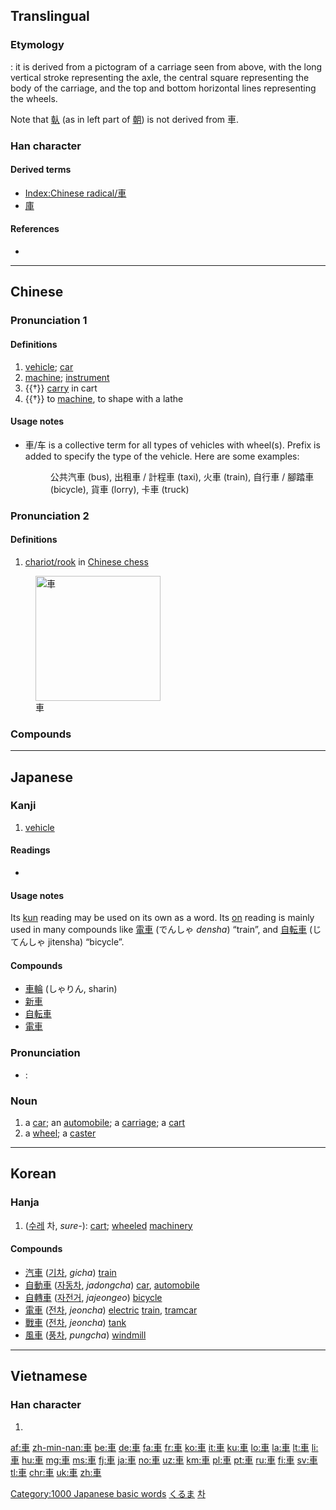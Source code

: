 {{also|车|倝}}
==Translingual==
{{stroke order|strokes=7}}
{{stroke order|type=animate}}

===Etymology===
{{liushu|i}}: it is derived from a pictogram of a carriage seen from above, with the long vertical stroke representing the axle, the central square representing the body of the carriage, and the top and bottom horizontal lines representing the wheels.

Note that [[倝]] (as in left part of [[朝]]) is not derived from 車.

===Han character===
{{Han char|rn=159|rad=車|as=00|sn=7|four=5000<sub>6</sub>|canj=十田十 (JWJ)}}

====Derived terms====
* [[Index:Chinese radical/車]]
* [[庫]]

====References====
* {{Han ref|kx=1239.010|dkj=38172|dj=1712.340|hdz=53511.010|uh=8ECA|ud=36554|bh=A8AE|bd=43182}}

----

==Chinese==
{{zh-forms|s=车}}

===Pronunciation 1===
{{zh-pron
|m=chē
|c=ce1
|mc=y
|oc=y
|h=pfs=chha
|mn=chhia
|w=1tsho
|ma=y
|cat=n,v
}}

====Definitions====
{{zh-hanzi}}

# [[vehicle]]; [[car]]
# [[machine]]; [[instrument]]
# {{†}} [[carry]] in cart
# {{†}} to [[machine]], to shape with a lathe

====Usage notes====
* 車/车 is a collective term for all types of vehicles with wheel(s). Prefix is added to specify the type of the vehicle. Here are some examples:
*: 公共汽車 (bus), 出租車 / 計程車 (taxi), 火車 (train), 自行車 / 腳踏車 (bicycle), 貨車 (lorry), 卡車 (truck)

===Pronunciation 2===
{{zh-pron
|m=jū
|c=geoi1
|h=pfs=ki
|mn=ki/ku
|w=1jy
|cat=n
}}

====Definitions====
{{zh-hanzi}}

# [[w:Chinese_chess#Chariot.2FRook|chariot/rook]] in [[w:Xiangqi|Chinese chess]]

[[Image:Xiangqi Chariot.png|200px|thumb|right|車]]

===Compounds===
{{der3
| {{zh-l|車把}}
| {{zh-l|車把勢}}
| {{zh-l|車幫}}
| {{zh-l|車廠}}
| {{zh-l|車場}}
| {{zh-l|車床}}
| {{zh-l|車次}}
| {{zh-l|車刀}}
| {{zh-l|車到山前必有路}}
| {{zh-l|車道}}
| {{zh-l|車道溝}}
| {{zh-l|車燈}}
| {{zh-l|車隊}}
| {{zh-l|車份兒}}
| {{zh-l|車夫}}
| {{zh-l|車工}}
| {{zh-l|車公里}}
| {{zh-l|車鉤}}
| {{zh-l|車軲轆}}
| {{zh-l|車軲轆話}}
| {{zh-l|車軲轆會}}
| {{zh-l|車禍}}
| {{zh-l|車技}}
| {{zh-l|車駕}}
| {{zh-l|車間}}
| {{zh-l|車間文學}}
| {{zh-l|車庫}}
| {{zh-l|車筐}}
| {{zh-l|車況}}
| {{zh-l|車老闆}}
| {{zh-l|車輛}}
| {{zh-l|車裂}}
| {{zh-l|車鈴}}
| {{zh-l|車流}}
| {{zh-l|車輪}}
| {{zh-l|車輪}}
| {{zh-l|車輪戰}}
| {{zh-l|車馬費}}
| {{zh-l|車門}}
| {{zh-l|車棚}}
| {{zh-l|車篷}}
| {{zh-l|車皮}}
| {{zh-l|車票}}
| {{zh-l|車前}}
| {{zh-l|車前子}}
| {{zh-l|車錢}}
| {{zh-l|車圈}}
| {{zh-l|車身}}
| {{zh-l|車手}}
| {{zh-l|車水馬龍}}
| {{zh-l|車速}}
| {{zh-l|車胎}}
| {{zh-l|車條}}
| {{zh-l|車頭}}
| {{zh-l|車瓦}}
| {{zh-l|車位}}
| {{zh-l|車廂}}
| {{zh-l|車箱}}
| {{zh-l|車削}}
| {{zh-l|車轅}}
| {{zh-l|車載鬥量}}
| {{zh-l|車閘}}
| {{zh-l|車站}}
| {{zh-l|車照}}
| {{zh-l|車轍}}
| {{zh-l|車軸}}
| {{zh-l|車主}}
| {{zh-l|車資}}
| {{zh-l|車子}}
| {{zh-l|車組}}
| {{zh-l|出租車}}
| {{zh-l|滑板車}}
| {{zh-l|滑行車}}
| {{zh-l|火車}}
| {{zh-l|機車}}
| {{zh-l|開車}}
| {{zh-l|摩托自行車}}
| {{zh-l|汽車}}
| {{zh-l|自行車}}
}}

{{zh-cat|Beginning}}

----

==Japanese==

===Kanji===
{{ja-kanji|grade=1}}

# [[vehicle]]

====Readings====
* {{ja-readings
|goon=[[しゃ]] (sha), [[こ]] (ko) {{qualifier|non-[[w:Jōyō kanji|Jōyō]] reading}}
|kanon=[[しゃ]] (sha), [[きょ]] (kyo) {{qualifier|non-[[w:Jōyō kanji|Jōyō]] reading}}
|kun=[[くるま]] (kuruma)}}

====Usage notes====
Its [[kun#Japanese|kun]] reading may be used on its own as a word. Its [[on#Japanese|on]] reading is mainly used in many compounds like [[電車]] (でんしゃ ''densha'') “train”, and [[自転車]] (じてんしゃ jitensha) “bicycle”.

====Compounds====
* [[車輪]] (しゃりん, sharin)
* [[新車]]
* [[自転車]]
* [[電車]]

===Pronunciation===
* {{ja-Common Accent}}: {{ja-accent-common|heiban|く|るま}}

===Noun===
{{ja-noun|くるま|count=台}}

# a [[car]]; an [[automobile]]; a [[carriage]]; a [[cart]]
# a [[wheel]]; a [[caster]]

[[Category:1000 Japanese basic words]]
[[Category:ja:Machines|くるま]]

----

==Korean==

===Hanja===
{{ko-hanja|hangeul=[[차]], [[거]]|eumhun=수레|rv=cha, geo|mr=ch'a, kŏ|y=cha, ke}}

# ([[수레]] 차, ''sure-''): [[cart]]; [[wheel]]ed [[machinery]]

====Compounds====
* [[汽車]] ([[기차]], ''gicha'') [[train]]
* [[自動車]] ([[자동차]], ''jadongcha'') [[car]], [[automobile]]
* [[自轉車]] ([[자전거]], ''jajeongeo'') [[bicycle]]
* [[電車]] ([[전차]], ''jeoncha'') [[electric]] [[train]], [[tramcar]]
* [[戰車]] ([[전차]], ''jeoncha'') [[tank]]
* [[風車]] ([[풍차]], ''pungcha'') [[windmill]]

[[Category:Hanja readings|차]]

----

==Vietnamese==

===Han character===
{{vi-hantu|[[xa]], [[xe]], [[xơ]], [[se]], [[xế]], [[thạch]]}}

# {{defn|lang=vi|sort=車00}}

[[Category:CJKV radicals| ]]

[[af:車]]
[[zh-min-nan:車]]
[[be:車]]
[[de:車]]
[[fa:車]]
[[fr:車]]
[[ko:車]]
[[it:車]]
[[ku:車]]
[[lo:車]]
[[la:車]]
[[lt:車]]
[[li:車]]
[[hu:車]]
[[mg:車]]
[[ms:車]]
[[fj:車]]
[[ja:車]]
[[no:車]]
[[uz:車]]
[[km:車]]
[[pl:車]]
[[pt:車]]
[[ru:車]]
[[fi:車]]
[[sv:車]]
[[tl:車]]
[[chr:車]]
[[uk:車]]
[[zh:車]]